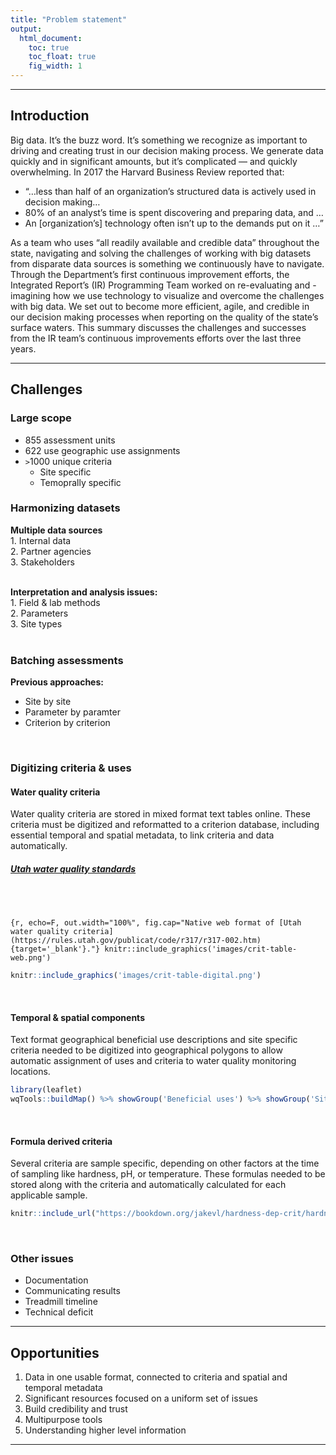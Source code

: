 ```yaml
---
title: "Problem statement"
output:
  html_document:
    toc: true  
    toc_float: true
    fig_width: 1
---
```


----

## Introduction

Big data. It’s the buzz word. It’s something we recognize as important to driving and creating trust in our decision making process. We generate data quickly and in significant amounts, 
but it’s complicated — and quickly overwhelming. In 2017 the Harvard Business Review reported that:

- “…less than half of an organization’s structured data is actively used in decision making…
- 80% of an analyst’s time is spent discovering and preparing data, and …
- An [organization’s] technology often isn’t up to the demands put on it …”  

As a team who uses “all readily available and credible data” throughout the state, navigating and solving the challenges of working with big datasets from 
disparate data sources is something we continuously have to navigate. Through the Department’s first continuous improvement efforts, the Integrated Report’s (IR) Programming Team 
worked on re-evaluating and -imagining how we use technology to visualize and overcome the challenges with big data. We set out to become more efficient, agile, and credible 
in our decision making processes when reporting on the quality of the state’s surface waters. This summary discusses the challenges and successes from the IR team’s continuous 
improvements efforts over the last three years.

----

## Challenges

### Large scope

* 855 assessment units
* 622 use geographic use assignments
* `>`1000 unique criteria
	+ Site specific
	+ Temoprally specific
<br>

### Harmonizing datasets

**Multiple data sources**  
1. Internal data  
2. Partner agencies  
3. Stakeholders  
<br>

**Interpretation and analysis issues:**  
1. Field & lab methods  
2. Parameters  
3. Site types 
<br>
<br>

### Batching assessments
**Previous approaches:**  

* Site by site  
* Parameter by paramter  
* Criterion by criterion  

<br>

### Digitizing criteria & uses
#### Water quality criteria
Water quality criteria are stored in mixed format text tables online. These criteria must be digitized and reformatted to a criterion database, including essential temporal and spatial metadata, 
to link criteria and data automatically.
<h5>[Utah water quality standards](https://rules.utah.gov/publicat/code/r317/r317-002.htm){target="_blank"}</h5>  
<br>
<br>

```{r, echo=F, out.width="100%", fig.cap="Native web format of [Utah water quality criteria](https://rules.utah.gov/publicat/code/r317/r317-002.htm){target='_blank'}."}
knitr::include_graphics('images/crit-table-web.png')
```
<br>

```r
knitr::include_graphics('images/crit-table-digital.png')
```
<br>


#### Temporal & spatial components
Text format geographical beneficial use descriptions and site specific criteria needed to be digitized into geographical polygons to allow automatic assignment of uses and criteria 
to water quality monitoring locations.

```r
library(leaflet)
wqTools::buildMap() %>% showGroup('Beneficial uses') %>% showGroup('Site-specific standards')
```
<br>

#### Formula derived criteria
Several criteria are sample specific, depending on other factors at the time of sampling like hardness, pH, or temperature. These formulas needed to be stored along with the criteria and automatically calculated for each 
applicable sample. 
```r
knitr::include_url("https://bookdown.org/jakevl/hardness-dep-crit/hardness_dep_crit.html", height="500px")
```

<br>

### Other issues

* Documentation  
* Communicating results  
* Treadmill timeline  
* Technical deficit  

----

## Opportunities

1. Data in one usable format, connected to criteria and spatial and temporal metadata  
2. Significant resources focused on a uniform set of issues  
3. Build credibility and trust  
4. Multipurpose tools  
5. Understanding higher level information  

----



